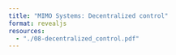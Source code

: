 ```yaml
---
title: "MIMO Systems: Decentralized control"
format: revealjs
resources:
  - "./08-decentralized_control.pdf"
---
```



